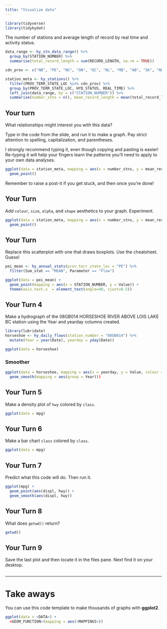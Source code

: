 ```yaml
---
title: "Visualize data"
---
```


<!-- 
This file Creative Commons Attribution 4.0 International License. 
See details at https://github.com/bcgov/intro-to-tidyhydat-and-tidyverse 
-->

```r
library(tidyverse)
library(tidyhydat)
```

The number of stations and average length of record by real time and activity status. 
```r
data_range <- hy_stn_data_range() %>%
  group_by(STATION_NUMBER) %>%
  summarise(total_record_length = sum(RECORD_LENGTH, na.rm = TRUE))

cdn_prov <- c("NB", "PE", "NS", "ON", "QC", "NL", "MB", "AB", "SK", "NU", "NT", "BC", "YT")

station_meta <- hy_stations() %>%  
  filter(PROV_TERR_STATE_LOC %in% cdn_prov) %>% 
  group_by(PROV_TERR_STATE_LOC, HYD_STATUS, REAL_TIME) %>%
  left_join(data_range, by = c("STATION_NUMBER")) %>% 
  summarise(number_stns = n(), mean_record_length = mean(total_record_length, na.rm = TRUE))
```

## Your turn

What relationships might interest you with this data? 

Type in the code from the slide, and run it to make a graph. Pay strict attention to spelling, capitalization, and parentheses.

I strongly recommend typing it, even though copying and pasting is easier! Re-typing it will help your fingers learn the patterns you'll need to apply to your own data analyses.

```r
ggplot(data = station_meta, mapping = aes(x = number_stns, y = mean_record_length)) +
  geom_point()
```

Remember to raise a post-it if you get stuck, and then once you're done!

## Your Turn 

Add `colour`, `size`, `alpha`, and `shape` aesthetics to your graph. Experiment.  

```r
ggplot(data = station_meta, mapping = aes(x = number_stns, y = mean_record_length)) +
  geom_point()
```

## Your Turn

Replace this scatterplot with one that draws boxplots. Use the cheatsheet. Guess!

```r
pei_mean <- hy_annual_stats(prov_terr_state_loc = "PE") %>%
  filter(Sum_stat == "MEAN", Parameter == "Flow")
```

```r
ggplot(data = pei_mean) +
  geom_point(mapping = aes(x = STATION_NUMBER, y = Value)) +
  theme(axis.text.x  = element_text(angle=90, vjust=0.5))
```

## Your Turn 4

Make a hydrograph of the 08GB014 HORSESHOE RIVER ABOVE LOIS LAKE BC station using the Year and yearday columns created.

```r
library(lubridate)
horseshoe <- hy_daily_flows(station_number = "08GB014") %>% 
  mutate(Year = year(Date), yearday = yday(Date))
```


```r
ggplot(data = horseshoe)
```

### Smoother
```r
ggplot(data = horseshoe, mapping = aes(x = yearday, y = Value, colour = Year)) + 
  geom_smooth(mapping = aes(group = Year)))
```




## Your Turn 5

Make a density plot of `hwy` colored by `class`.

```r
ggplot(data = mpg) 

```

## Your Turn 6

Make a bar chart `class` colored by `class`.

```r
ggplot(data = mpg) 

```

## Your Turn 7

Predict what this code will do. Then run it.

```r
ggplot(mpg) + 
  geom_point(aes(displ, hwy)) +
  geom_smooth(aes(displ, hwy))
```

## Your Turn 8

What does `getwd()` return?

```r
getwd()
```

## Your Turn 9

Save the last plot and then locate it in the files pane. Next find it on your desktop.

```r

```

***

# Take aways

You can use this code template to make thousands of graphs with **ggplot2**.

```r
ggplot(data = <DATA>) +
  <GEOM_FUNCTION>(mapping = aes(<MAPPINGS>))
```
